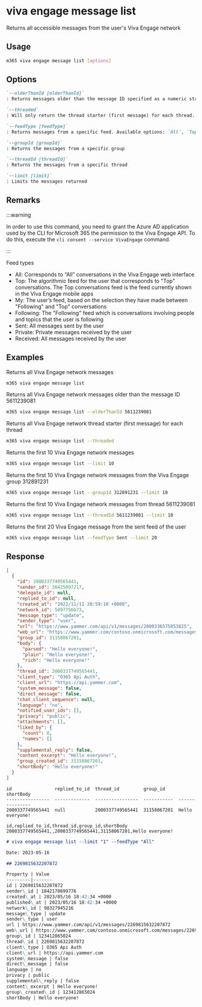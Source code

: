 
# viva engage message list

Returns all accessible messages from the user's Viva Engage network

## Usage

```sh
m365 viva engage message list [options]
```

## Options

```md definition-list
`--olderThanId [olderThanId]`
: Returns messages older than the message ID specified as a numeric string

`--threaded`
: Will only return the thread starter (first message) for each thread. This parameter is intended for apps which need to display message threads collapsed

`--feedType [feedType]`
: Returns messages from a specific feed. Available options: `All`, `Top`, `My`, `Following`, `Sent`, `Private`, `Received`. Default `All`

`--groupId [groupId]`
: Returns the messages from a specific group

`--threadId [threadId]`
: Returns the messages from a specific thread

`--limit [limit]`
: Limits the messages returned
```

<Global />

## Remarks

:::warning

In order to use this command, you need to grant the Azure AD application used by the CLI for Microsoft 365 the permission to the Viva Engage API. To do this, execute the `cli consent --service VivaEngage` command.

:::

Feed types

- All: Corresponds to “All” conversations in the Viva Engage web interface
- Top: The algorithmic feed for the user that corresponds to "Top" conversations. The Top conversations feed is the feed currently shown in the Viva Engage mobile apps
- My: The user’s feed, based on the selection they have made between "Following" and "Top" conversations
- Following: The "Following" feed which is conversations involving people and topics that the user is following
- Sent: All messages sent by the user
- Private: Private messages received by the user
- Received: All messages received by the user

## Examples

Returns all Viva Engage network messages

```sh
m365 viva engage message list
```

Returns all Viva Engage network messages older than the message ID 5611239081

```sh
m365 viva engage message list --olderThanId 5611239081
```

Returns all Viva Engage network thread starter (first message) for each thread

```sh
m365 viva engage message list --threaded
```

Returns the first 10 Viva Engage network messages

```sh
m365 viva engage message list --limit 10
```

Returns the first 10 Viva Engage network messages from the Viva Engage group 312891231

```sh
m365 viva engage message list --groupId 312891231 --limit 10
```

Returns the first 10 Viva Engage network messages from thread 5611239081

```sh
m365 viva engage message list --threadId 5611239081 --limit 10
```

Returns the first 20 Viva Engage message from the sent feed of the user

```sh
m365 viva engage message list --feedType Sent --limit 20
```

## Response

<Tabs>
  <TabItem value="JSON">

  ```json
  [
    {
      "id": 2000337749565441,
      "sender_id": 36425097217,
      "delegate_id": null,
      "replied_to_id": null,
      "created_at": "2022/11/11 20:59:10 +0000",
      "network_id": 5897756673,
      "message_type": "update",
      "sender_type": "user",
      "url": "https://www.yammer.com/api/v1/messages/2000336575053825",
      "web_url": "https://www.yammer.com/contoso.onmicrosoft.com/messages/2000336575053825",
      "group_id": 31158067201,
      "body": {
        "parsed": "Hello everyone!",
        "plain": "Hello everyone!",
        "rich": "Hello everyone!"
      },
      "thread_id": 2000337749565441,
      "client_type": "O365 Api Auth",
      "client_url": "https://api.yammer.com",
      "system_message": false,
      "direct_message": false,
      "chat_client_sequence": null,
      "language": "no",
      "notified_user_ids": [],
      "privacy": "public",
      "attachments": [],
      "liked_by": {
        "count": 0,
        "names": []
      },
      "supplemental_reply": false,
      "content_excerpt": "Hello everyone!",
      "group_created_id": 31158067201,
      "shortBody": "Hello everyone!"
    }
  ]
  ```

  </TabItem>
  <TabItem value="Text">

  ```text
  id                replied_to_id  thread_id         group_id     shortBody
  ----------------  -------------  ----------------  -----------  ---------------
  2000337749565441  null           2000337749565441  31158067201  Hello everyone!
  ```

  </TabItem>
  <TabItem value="CSV">

  ```csv
  id,replied_to_id,thread_id,group_id,shortBody
  2000337749565441,,2000337749565441,31158067201,Hello everyone!
  ```

  </TabItem>
  <TabItem value="Markdown">

  ```md
  # viva engage message list --limit "1" --feedType "All"

  Date: 2023-05-16

  ## 2269815632207872

  Property | Value
  ---------|-------
  id | 2269815632207872
  sender\_id | 1842170699776
  created\_at | 2023/05/16 18:42:34 +0000
  published\_at | 2023/05/16 18:42:34 +0000
  network\_id | 98327945216
  message\_type | update
  sender\_type | user
  url | https://www.yammer.com/api/v1/messages/2269815632207872
  web\_url | https://www.yammer.com/contoso.onmicrosoft.com/messages/2269815632207872
  group\_id | 123412865024
  thread\_id | 2269815632207872
  client\_type | O365 Api Auth
  client\_url | https://api.yammer.com
  system\_message | false
  direct\_message | false
  language | no
  privacy | public
  supplemental\_reply | false
  content\_excerpt | Hello everyone!
  group\_created\_id | 123412865024
  shortBody | Hello everyone!
  ```

  </TabItem>
</Tabs>

